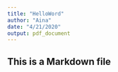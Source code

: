 ```yaml
---
title: "HelloWord"
author: "Aina"
date: "4/21/2020"
output: pdf_document
---
```


## This is a Markdown file